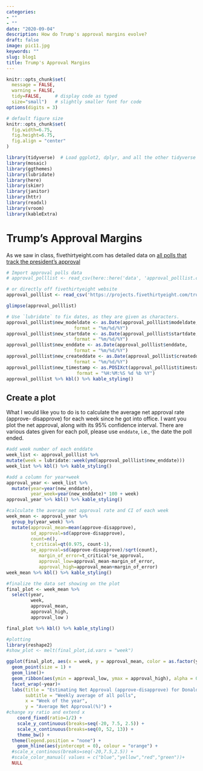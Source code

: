 ```yaml
---
categories:
- ""
- ""
date: "2020-09-04"
description: How do Trump's approval margins evolve?
draft: false
image: pic11.jpg
keywords: ""
slug: blog1
title: Trump's Approval Margins
---
```




```r
knitr::opts_chunk$set(
  message = FALSE, 
  warning = FALSE, 
  tidy=FALSE,     # display code as typed
  size="small")   # slightly smaller font for code
options(digits = 3)

# default figure size
knitr::opts_chunk$set(
  fig.width=6.75, 
  fig.height=6.75,
  fig.align = "center"
)
```


```r
library(tidyverse)  # Load ggplot2, dplyr, and all the other tidyverse packages
library(mosaic)
library(ggthemes)
library(lubridate)
library(here)
library(skimr)
library(janitor)
library(httr)
library(readxl)
library(vroom)
library(kableExtra)
```



# Trump's Approval Margins

As we saw in class, fivethirtyeight.com has detailed data on [all polls that track the president's approval ](https://projects.fivethirtyeight.com/trump-approval-ratings)

```r

# Import approval polls data
# approval_polllist <- read_csv(here::here('data', 'approval_polllist.csv'))

# or directly off fivethirtyeight website
approval_polllist <- read_csv('https://projects.fivethirtyeight.com/trump-approval-data/approval_polllist.csv') 

glimpse(approval_polllist) 

```

```r

# Use `lubridate` to fix dates, as they are given as characters.
approval_polllist$new_modeldate <- as.Date(approval_polllist$modeldate,
                         format = "%m/%d/%Y")
approval_polllist$new_startdate <- as.Date(approval_polllist$startdate,
                         format = "%m/%d/%Y")
approval_polllist$new_enddate <- as.Date(approval_polllist$enddate,
                         format = "%m/%d/%Y")
approval_polllist$new_createddate <- as.Date(approval_polllist$createddate,
                         format = "%m/%d/%Y")
approval_polllist$new_timestamp <- as.POSIXct(approval_polllist$timestamp,
                          format = "%H:%M:%S %d %b %Y")
approval_polllist %>% kbl() %>% kable_styling()

```

## Create a plot

What I would like you to do is to calculate the average net approval rate (approve- disapprove) for each week since he got into office. I want you plot the net approval, along with its 95% confidence interval. There are various dates given for each poll, please use `enddate`, i.e., the date the poll ended.
```r

#add week number of each enddate
week_list <- approval_polllist %>%
mutate(week = lubridate::week(ymd(approval_polllist$new_enddate)))
week_list %>% kbl() %>% kable_styling()

#add a column for year+week
approval_year <- week_list %>% 
  mutate(year=year(new_enddate),
         year_week=year(new_enddate)* 100 + week)
approval_year %>% kbl() %>% kable_styling()

#calculate the average net approval rate and CI of each week 
week_mean <- approval_year %>% 
  group_by(year_week) %>% 
  mutate(approval_mean=mean(approve-disapprove), 
         sd_approval=sd(approve-disapprove),
         count=n(),
         t_critical=qt(0.975, count-1),
         se_approval=sd(approve-disapprove)/sqrt(count),
            margin_of_error=t_critical*se_approval,
            approval_low=approval_mean-margin_of_error,
            approval_high=approval_mean+margin_of_error)
week_mean %>% kbl() %>% kable_styling()

#finalize the data set showing on the plot
final_plot <- week_mean %>%
  select(year,
         week,
         approval_mean,
         approval_high,
         approval_low )

final_plot %>% kbl() %>% kable_styling()
```

```r

#plotting
library(reshape2)
#show_plot <- melt(final_plot,id.vars = "week")

ggplot(final_plot, aes(x = week, y = approval_mean, color = as.factor(year))) +
  geom_point(size = 1) +
  geom_line()+ 
  geom_ribbon(aes(ymin = approval_low, ymax = approval_high), alpha = 0.08)+
  facet_wrap(~year)+
  labs(title = "Estimating Net Approval (approve-disapprove) for Donald Trump", 
       subtitle = "Weekly average of all polls", 
       x = "Week of the year", 
       y = "Average Net Approval(%)") +
#change xy ratio and extend x
    coord_fixed(ratio=1/2) +
    scale_y_continuous(breaks=seq(-20, 7.5, 2.5)) +
    scale_x_continuous(breaks=seq(0, 52, 13)) +
    theme_bw() +
  theme(legend.position = "none") +
    geom_hline(aes(yintercept = 0), colour = "orange") +
  #scale_x_continous(breaks=seq(-20,7.5,2.5)) +
  #scale_color_manual( values = c("blue","yellow","red","green"))+
  NULL

```




